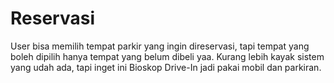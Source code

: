 # Reservasi

User bisa memilih tempat parkir yang ingin direservasi, tapi tempat yang boleh dipilih hanya tempat yang belum dibeli yaa. Kurang lebih kayak sistem yang udah ada, tapi inget ini Bioskop Drive-In jadi pakai mobil dan parkiran.